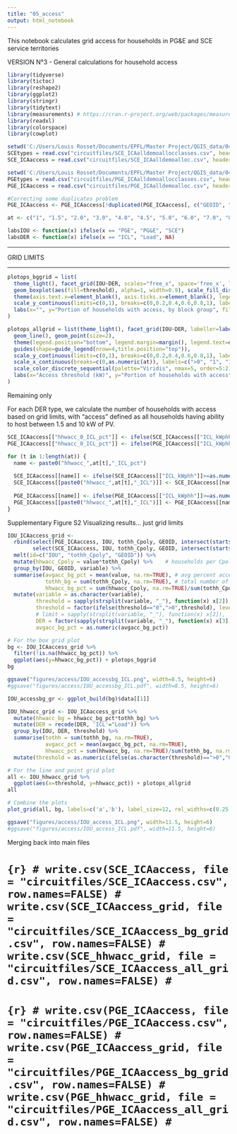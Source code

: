 ```yaml
---
title: "05_access"
output: html_notebook
---
```


This notebook calculates grid access for households in PG&E and SCE service territories

VERSION N°3 - General calculations for household access

```r
library(tidyverse)
library(tictoc)
library(reshape2)
library(ggplot2)
library(stringr)
library(tidytext)
library(measurements) # https://cran.r-project.org/web/packages/measurements/measurements.pdf
library(readxl)
library(colorspace)
library(cowplot)
```

```r
setwd('C:/Users/Louis Rosset/Documents/EPFL/Master Project/QGIS_data/04_allocation/IOUdata/SCE')
SCEtypes = read.csv("circuitfiles/SCE_ICAalldemoallocclasses.csv", header=T, na.strings="?")
SCE_ICAaccess = read.csv("circuitfiles/SCE_ICAalldemoalloc.csv", header=T, na.strings="?", colClasses=as.character(SCEtypes$x))

setwd('C:/Users/Louis Rosset/Documents/EPFL/Master Project/QGIS_data/04_allocation/IOUdata/PGE')
PGEtypes = read.csv("circuitfiles/PGE_ICAalldemoallocclasses.csv", header=T, na.strings="?")
PGE_ICAaccess = read.csv("circuitfiles/PGE_ICAalldemoalloc.csv", header=T, na.strings="?", colClasses=as.character(PGEtypes$x))

#Correcting some duplicates problem
PGE_ICAaccess <- PGE_ICAaccess[!duplicated(PGE_ICAaccess[, c("GEOID", "CircuitName")]), ]

at <- c("1", "1.5", "2.0", "3.0", "4.0", "4.5", "5.0", "6.0", "7.0", "8.0", "9.0", "10.")
```

```r
labsIOU <- function(x) ifelse(x == "PGE", "PG&E", "SCE")
labsDER <- function(x) ifelse(x == "ICL", "Load", NA)
```

--------------------------------------------------------------------------------------------

GRID LIMITS

--------------------------------------------------------------------------------------------

```r
plotops_bggrid = list(
  theme_light(), facet_grid(IOU~DER, scales="free_x", space='free_x', labeller=labeller(IOU=labsIOU, DER=labsDER)),
  geom_boxplot(aes(fill=threshold), alpha=1, width=0.9), scale_fill_discrete_sequential(palette="Mint", nmax=13, order=1:13), 
  theme(axis.text.x=element_blank(), axis.ticks.x=element_blank(), legend.position="bottom"), guides(fill=guide_legend(nrow=1)), 
  scale_y_continuous(limits=c(0,1), breaks=c(0,0.2,0.4,0.6,0.8,1), labels=scales::percent_format(accuracy=1)), 
  labs(x="", y="Portion of households with access, by block group", fill="Access threshold (kW)")
)

plotops_allgrid = list(theme_light(), facet_grid(IOU~DER, labeller=labeller(IOU=labsIOU)),
  geom_line(), geom_point(size=2), 
  theme(legend.position="bottom", legend.margin=margin(), legend.text=element_text(size=8), axis.text.x=element_text(size=7)),
  guides(shape=guide_legend(nrow=4,title.position="top")),
  scale_y_continuous(limits=c(0,1), breaks=c(0,0.2,0.4,0.6,0.8,1), labels=scales::percent_format(accuracy=1)),
  scale_x_continuous(breaks=c(0,as.numeric(at)), labels=c(">0", "1", "1.5","2","3","4","4.5","5","6","7","8","9","10")),
  scale_color_discrete_sequential(palette="Viridis", nmax=5, order=5:2),
  labs(x="Access threshold (kW)", y="Portion of households with access", color="Limit type")
)
```

Remaining only 

For each DER type, we calculate the number of households with access based on grid limits, with "access" defined as all households having ability to host between 1.5 and 10 kW of PV.

```r
SCE_ICAaccess[["hhwacc_0_ICL_pct"]] <- ifelse(SCE_ICAaccess[["ICL_kWphh"]]>0, 1, 0)
PGE_ICAaccess[["hhwacc_0_ICL_pct"]] <- ifelse(PGE_ICAaccess[["ICL_kWphh"]]>0, 1, 0)

for (t in 1:length(at)) { 
  name <- paste0("hhwacc_",at[t],"_ICL_pct") 
  
  SCE_ICAaccess[[name]] <- ifelse(SCE_ICAaccess[["ICL_kWphh"]]>=as.numeric(at[t]), 1, SCE_ICAaccess[["ICL_kWphh"]]/as.numeric(at[t]))
  SCE_ICAaccess[[paste0("hhwacc_",at[t],"_ICL")]] <- SCE_ICAaccess[[name]]*SCE_ICAaccess$tothh_Cpoly
  
  PGE_ICAaccess[[name]] <- ifelse(PGE_ICAaccess[["ICL_kWphh"]]>=as.numeric(at[t]), 1, PGE_ICAaccess[["ICL_kWphh"]]/as.numeric(at[t]))
  PGE_ICAaccess[[paste0("hhwacc_",at[t],"_ICL")]] <- PGE_ICAaccess[[name]]*PGE_ICAaccess$tothh_Cpoly
}
```

Supplementary Figure S2
Visualizing results... just grid limits

```r
IOU_ICAaccess_grid <- 
  rbind(select(PGE_ICAaccess, IOU, tothh_Cpoly, GEOID, intersect(starts_with("hhwacc_"), ends_with("_pct"))),
        select(SCE_ICAaccess, IOU, tothh_Cpoly, GEOID, intersect(starts_with("hhwacc_"), ends_with("_pct")))) %>%
  melt(id=c("IOU", "tothh_Cpoly", "GEOID")) %>%
  mutate(hhwacc_Cpoly = value*tothh_Cpoly) %>%    # households per Cpoly, not percent
  group_by(IOU, GEOID, variable) %>%
  summarise(avgacc_bg_pct = mean(value, na.rm=TRUE), # avg percent access in bg
            tothh_bg = sum(tothh_Cpoly, na.rm=TRUE), # total number of households in block group
            hhwacc_bg_pct = sum(hhwacc_Cpoly, na.rm=TRUE)/sum(tothh_Cpoly, na.rm=TRUE))%>%
  mutate(variable = as.character(variable),
         threshold = sapply(strsplit(variable, "_"), function(x) x[2]), #change 3 to 2
         threshold = factor(ifelse(threshold=="0",">0",threshold), levels=c(">0",at)),
         # limit = sapply(strsplit(variable, "_"), function(x) x[2]),
         DER = factor(sapply(strsplit(variable, "_"), function(x) x[3]), levels=c("ICL")),  #change 4 to 3
         avgacc_bg_pct = as.numeric(avgacc_bg_pct))

# For the box grid plot
bg <- IOU_ICAaccess_grid %>% 
  filter(!is.na(hhwacc_bg_pct)) %>% 
  ggplot(aes(y=hhwacc_bg_pct)) + plotops_bggrid
bg

ggsave("figures/access/IOU_accessbg_ICL.png", width=8.5, height=6)
#ggsave("figures/access/IOU_accessbg_ICL.pdf", width=8.5, height=6)

IOU_accessbg_gr <- ggplot_build(bg)$data[[1]]

IOU_hhwacc_grid <- IOU_ICAaccess_grid %>%
  mutate(hhwacc_bg = hhwacc_bg_pct*tothh_bg) %>%
  mutate(DER = recode(DER, 'ICL'="Load")) %>%
  group_by(IOU, DER, threshold) %>%
  summarise(tothh = sum(tothh_bg, na.rm=TRUE),
            avgacc_pct = mean(avgacc_bg_pct, na.rm=TRUE),
            hhwacc_pct = sum(hhwacc_bg, na.rm=TRUE)/sum(tothh_bg, na.rm=TRUE)) %>%
  mutate(threshold = as.numeric(ifelse(as.character(threshold)==">0","0",as.character(threshold))))

# For the line and point grid plot
all <- IOU_hhwacc_grid %>% 
  ggplot(aes(x=threshold, y=hhwacc_pct)) + plotops_allgrid
all

# Combine the plots
plot_grid(all, bg, labels=c('a','b'), label_size=12, rel_widths=c(0.25,0.75), rel_heights=c(1,1))

ggsave("figures/access/IOU_access_ICL.png", width=11.5, height=6)
#ggsave("figures/access/IOU_access_ICL.pdf", width=11.5, height=6)
```

Merging back into main files

# ```{r}
# write.csv(SCE_ICAaccess, file = "circuitfiles/SCE_ICAaccess.csv", row.names=FALSE)
# write.csv(SCE_ICAaccess_grid, file = "circuitfiles/SCE_ICAaccess_bg_grid.csv", row.names=FALSE)
# write.csv(SCE_hhwacc_grid, file = "circuitfiles/SCE_ICAaccess_all_grid.csv", row.names=FALSE)
# ```
<!-- # -->
# ```{r}
# write.csv(PGE_ICAaccess, file = "circuitfiles/PGE_ICAaccess.csv", row.names=FALSE)
# write.csv(PGE_ICAaccess_grid, file = "circuitfiles/PGE_ICAaccess_bg_grid.csv", row.names=FALSE)
# write.csv(PGE_hhwacc_grid, file = "circuitfiles/PGE_ICAaccess_all_grid.csv", row.names=FALSE)
# ```


